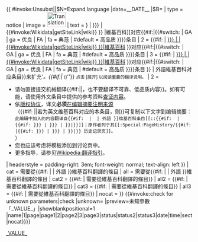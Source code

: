 {{ {{{|safesubst:}}}#invoke:Unsubst||$N=Expand language |date=__DATE__ |$B=
<!-- {{Expand language}} begin -->{{ambox
| name = {{{name|Expand language}}}
| subst = <includeonly>{{{subst|{{subst:substcheck}}}}}</includeonly>
| type = notice
| image = [[File:Translation to zh arrow.svg|50x40px|alt=|link=]]
| text = 
{{hidden
| 1 = 此条目'''可参照{{#if: {{{1|}}} | {{#invoke:Separated entries|main|separator=、|conjunction=和<!-- 
 -->| 1 = [[:{{{1}}}:{{#if: {{{page|{{{page1|}}}}}} | {{{page|{{{page1}}}}}} | {{#invoke:Wikidata|getSiteLink|{{{1}}}wiki}} }} |{{ISO 639 name|{{{1|}}}}}維基百科]]对应{{#if:{{{status3|}}}|{{#switch: {{{status3|}}}
| GA | ga = 优良
| FA | fa = 典范
| #default = 高品质
}}}}条目<!-- 
 -->| 2 = {{#if: {{{2|}}} | [[:{{{2}}}:{{#if: {{{page2|}}} |{{{page2}}} | {{#invoke:Wikidata|getSiteLink|{{{2}}}wiki}} }}|{{ISO 639 name|{{{2}}}}}維基百科]] }}对应{{#if:{{{status3|}}}|{{#switch: {{{status3|}}}
| GA | ga = 优良
| FA | fa = 典范
| #default = 高品质
}}}}条目<!-- 
 -->| 3 = {{#if: {{{3|}}} | [[:{{{3}}}:{{#if: {{{page3|}}} |{{{page3}}} | {{#invoke:Wikidata|getSiteLink|{{{3}}}wiki}} }}|{{ISO 639 name|{{{3}}}}}維基百科]] }}对应{{#if:{{{status3|}}}|{{#switch: {{{status3|}}}
| GA | ga = 优良
| FA | fa = 典范
| #default = 高品质
}}}}条目<!-- 
 -->}} | 外語維基百科对应条目}}来扩充'''。{{#if:{{{date|}}}{{{time|}}}| &#32;''<small>({{{date|}}}{{{time|}}})</small>''}} <small>点击 [展开] 以阅读重要的翻译说明。</small>
| 2 =
* 请勿直接提交机械翻译{{#if:{{{status|}}}||，也不要翻译不可靠、低品质内容}}。如有可能，请使用外文条目中提供的参考资料[[WP:可供查证|查证内容]]。
* 依[[Wikipedia:在维基百科内复制内容|版权协议]]，译文'''必须'''[[Wikipedia:編輯摘要#翻譯文章|在编辑摘要注明来源]]<br />（{{#if: {{{1|}}}||若为英文维基百科对应的本条目，则}}可复制以下文字到编辑摘要：<br /><code>此编辑中加入的内容翻译自{{#if: {{{1|}}} | {{ISO 639 name|{{{1|}}}}} | 外語 }}维基百科条目<nowiki>[[:</nowiki>{{{1|en}}}:{{#if: {{{1|}}} |{{#if: {{{page|{{{page1|}}}}}} | {{{page|{{{page1}}}}}} | {{Wikidata sitelink|lang={{{1|}}}}}}}|{{Wikidata sitelink|lang=en}}}}<nowiki>]]</nowiki>；原作者列于其<nowiki>[[</nowiki>{{{1|en}}}:Special:PageHistory/{{#if: {{{1|}}} |{{#if: {{{page|{{{page1|}}}}}} | {{{page|{{{page1}}}}}} | {{Wikidata sitelink|lang={{{1|}}}}}}}|{{Wikidata sitelink|lang=en}}}} 历史记录页<nowiki>]]</nowiki>。</code><br />）
* 您也应该考虑将模板{{tl|Translated page}}添加到讨论页中。
* 更多指导，请参见[[Wikipedia:翻译指引]]。
| headerstyle = padding-right: 3em; font-weight: normal; text-align: left
}}
| cat = 需要從{{#if: {{{1|}}} | {{ISO 639 name|{{{1|}}}}} | 外語 }}維基百科翻譯的條目
| all = 需要從{{#if: {{{1|}}} | {{ISO 639 name|{{{1|}}}}} | 外語 }}維基百科翻譯的條目
| cat2 = {{#if: {{{2|}}} | 需要從{{ISO 639 name|{{{2}}}}}維基百科翻譯的條目}}
| all2 = {{#if: {{{2|}}} | 需要從{{ISO 639 name|{{{2}}}}}維基百科翻譯的條目}}
| cat3 = {{#if: {{{3|}}} | 需要從{{ISO 639 name|{{{3}}}}}維基百科翻譯的條目}}
| all3 = {{#if: {{{3|}}} | 需要從{{ISO 639 name|{{{3}}}}}維基百科翻譯的條目}}
| nocat = {{{nocat|}}}
}}<!-- {{Expand language}} end -->{{#invoke:check for unknown parameters|check
|unknown=[[Category:需要清理Expand language旧式用法的页面|_VALUE_]]
|preview=未知參數「_VALUE_」|showblankpositional=1
|name|1|page|page1|2|page2|3|page3|status|status2|status3|date|time|sect|nocat}}}}<noinclude>
{{Documentation}}</noinclude>